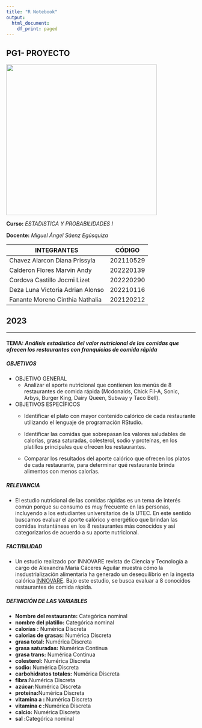 ---
title: "R Notebook"
output:
  html_document:
    df_print: paged
---



##  **PG1- PROYECTO **  

![](Utec-logo.jpg){width=400 height=400}

**Curso:**   *_ESTADISTICA Y PROBABILIDADES I_*

**Docente:**  *_Miguel Ángel Sáenz Egúsquiza_*

| INTEGRANTES                       | CÓDIGO             |
| --------------------------------- | ------------------ |
| Chavez Alarcon Diana Prissyla     |  202110529         |
| Calderon Flores Marvin Andy       |  202220139         |
| Cordova Castillo Jocmi  Lizet     |  202220290         |
| Deza Luna Victoria Adrian Alonso  |  202210116         |
| Fanante Moreno Cinthia Nathalia   |  202120212         |


## 2023



***



#### **TEMA:** **_Análisis estadístico del valor nutricional de las comidas que ofrecen los restaurantes con franquicias de comida rápida_**




##### OBJETIVOS
* OBJETIVO GENERAL
  + Analizar el aporte nutricional que contienen los menús de 8 restaurantes de comida rápida (Mcdonalds, Chick Fil-A, Sonic, Arbys, Burger King, Dairy Queen, Subway y Taco Bell).
  
  
* OBJETIVOS ESPECÍFICOS
  + Identificar el plato con mayor contenido calórico de cada restaurante utilizando el lenguaje de programación RStudio.
  
  + Identificar las comidas que sobrepasan los valores saludables de calorías, grasa saturadas, colesterol, sodio y proteínas, en los platillos principales que ofrecen los restaurantes.
  
  + Comparar los resultados del aporte calórico que ofrecen los platos de cada restaurante, para determinar qué restaurante brinda alimentos con menos calorías.


##### RELEVANCIA
   + El estudio nutricional de las comidas rápidas es un tema de interés común porque su consumo es muy frecuente en las personas, incluyendo a los estudiantes universitarios de la UTEC. En este sentido buscamos evaluar el aporte calórico y energético que brindan las comidas instantáneas en los 8 restaurantes más conocidos y así  categorizarlos de acuerdo a su aporte nutricional. 
   
##### FACTIBILIDAD 
   + Un estudio realizado por INNOVARE revista de Ciencia y Tecnología a cargo de Alexandra María Cáceres Aguilar muestra cómo la insdustrialización alimentaria ha generado un desequilibrio en la ingesta calórica [INNOVARE]( https://www.camjol.info/index.php/INNOVARE/article/view/11406). Bajo este estudio, se busca evaluar a 8 conocidos restaurantes de comida rápida.


##### DEFINICIÓN DE LAS VARIABLES
  + **Nombre del restaurante:** Categórica nominal
  + **nombre del platillo:** Categórica nominal
  + **calorías :** Numérica Discreta
  + **calorias de grasas:** Numérica Discreta
  + **grasa total:** Numérica Discreta
  + **grasa saturadas:** Numérica Continua
  + **grasa trans:** Numérica Continua
  + **colesterol:** Numérica Discreta
  + **sodio:** Numérica Discreta
  + **carbohidratos totales:** Numérica Discreta
  + **fibra:**Numérica Discreta
  + **azúcar:**Numérica Discreta
  + **proteína:**Numérica Discreta
  + **vitamina a :** Numérica Discreta
  + **vitamina c :**Numérica Discreta
  + **calcio:** Numérica Discreta
  + **sal :**Categórica nominal


